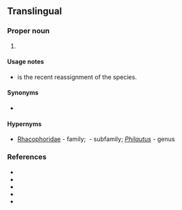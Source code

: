 ==Translingual==
{{rfi|mul}}

===Proper noun===
{{taxoninfl|head=[[Philautus]] {{epinew|steineri||mul}}|i=1|g=m}}

# {{taxon|species|family|Rhacophoridae|{{vern|Steiner's bubble-net frog|pedia=1}}, a [[tree frog]] native to [[Sri Lanka]]}}

====Usage notes====
* {{taxlink|Pseudophilautus steineri|species|noshow=1}} is the recent reassignment of the species.

====Synonyms====
* {{sense|species}} {{taxlink|Pseudophilautus steineri|species|noshow=1}}

====Hypernyms====
* {{sense|species}} [[Rhacophoridae]]&nbsp;- family; {{taxlink|Rhacophorinae|subfamily|noshow=1}}&nbsp;- subfamily; ''[[Philautus]]''&nbsp;- genus

===References===
* {{pedia|i=1}}
* {{specieslite|i=1}}
* {{comcatlite|i=1}}
* {{R:ITIS|775296|i=1}}
* {{R:EOL|7246888|i=1}}